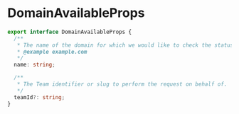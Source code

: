 # DomainAvailableProps

```typescript
export interface DomainAvailableProps {
  /**
   * The name of the domain for which we would like to check the status.
   * @example example.com
   */
  name: string;

  /**
   * The Team identifier or slug to perform the request on behalf of.
   */
  teamId?: string;
}
```
